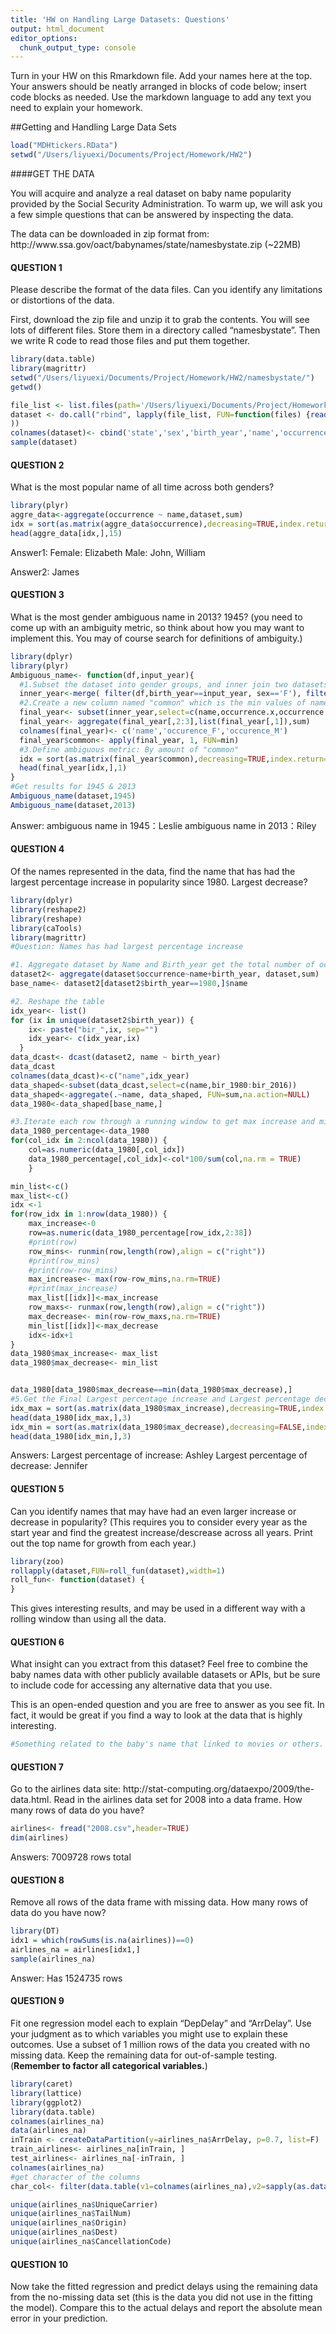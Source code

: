 ```yaml
---
title: 'HW on Handling Large Datasets: Questions'
output: html_document
editor_options: 
  chunk_output_type: console
---
```


Turn in your HW on this Rmarkdown file. Add your names here at the top. Your answers should be neatly arranged in blocks of code below; insert code blocks as needed. Use the markdown language to add any text you need to explain your homework. 

##Getting and Handling Large Data Sets
```r
load("MDHtickers.RData")
setwd("/Users/liyuexi/Documents/Project/Homework/HW2")
```
####GET THE DATA

You will acquire and analyze a real dataset on baby name popularity provided by the Social Security Administration. To warm up, we will ask you a few simple questions that can be answered by inspecting the data.

The data can be downloaded in zip format from:
http://www.ssa.gov/oact/babynames/state/namesbystate.zip  (~22MB)

#### QUESTION 1
Please describe the format of the data files. Can you identify any limitations or distortions of the data.

First, download the zip file and unzip it to grab the contents. You will see lots of different files. Store them in a directory called "namesbystate". Then we write R code to read those files and put them together. 
```r
library(data.table)
library(magrittr)
setwd("/Users/liyuexi/Documents/Project/Homework/HW2/namesbystate/")
getwd()

file_list <- list.files(path='/Users/liyuexi/Documents/Project/Homework/HW2/namesbystate/') 
dataset <- do.call("rbind", lapply(file_list, FUN=function(files) {read.table(paste('namesbystate/',files,sep=""), header=FALSE, sep=",")} 
))
colnames(dataset)<- cbind('state','sex','birth_year','name','occurrence')
sample(dataset)
```

#### QUESTION 2
What is the most popular name of all time across both genders? 
```r
library(plyr)
aggre_data<-aggregate(occurrence ~ name,dataset,sum)
idx = sort(as.matrix(aggre_data$occurrence),decreasing=TRUE,index.return=TRUE)$ix
head(aggre_data[idx,],15)
```
Answer1:
Female: Elizabeth
Male: John, William

Answer2:
James

#### QUESTION 3
What is the most gender ambiguous name in 2013? 1945? (you need to come up with an ambiguity metric, so think about how you may want to implement this. You may of course search for definitions of ambiguity.)
```r
library(dplyr)
library(plyr)
Ambiguous_name<- function(df,input_year){
  #1.Subset the dataset into gender groups, and inner join two datasets by name. 
  inner_year<-merge( filter(df,birth_year==input_year, sex=='F'), filter(df,birth_year==input_year, sex=='M'), by='name')
  #2.Create a new column named "common" which is the min values of name of occurence in female and male.
  final_year<- subset(inner_year,select=c(name,occurrence.x,occurrence.y)) 
  final_year<- aggregate(final_year[,2:3],list(final_year[,1]),sum)
  colnames(final_year)<- c('name','occurence_F','occurence_M')
  final_year$common<- apply(final_year, 1, FUN=min)
  #3.Define ambiguous metric: By amount of "common"
  idx = sort(as.matrix(final_year$common),decreasing=TRUE,index.return=TRUE)$ix
  head(final_year[idx,],1)
}
#Get results for 1945 & 2013
Ambiguous_name(dataset,1945)
Ambiguous_name(dataset,2013)
```
Answer:
ambiguous name in 1945：Leslie
ambiguous name in 2013：Riley

#### QUESTION 4
Of the names represented in the data, find the name that has had the largest percentage increase in popularity since 1980. Largest decrease?

```r
library(dplyr)
library(reshape2)
library(reshape)
library(caTools)
library(magrittr)
#Question: Names has had largest percentage increase

#1. Aggregate dataset by Name and Birth_year get the total number of occurence 
dataset2<- aggregate(dataset$occurrence~name+birth_year, dataset,sum)
base_name<- dataset2[dataset2$birth_year==1980,]$name

#2. Reshape the table 
idx_year<- list()
for (ix in unique(dataset2$birth_year)) {
    ix<- paste("bir_",ix, sep="")
    idx_year<- c(idx_year,ix)
  }
data_dcast<- dcast(dataset2, name ~ birth_year)
data_dcast
colnames(data_dcast)<-c("name",idx_year)
data_shaped<-subset(data_dcast,select=c(name,bir_1980:bir_2016))
data_shaped<-aggregate(.~name, data_shaped, FUN=sum,na.action=NULL)
data_1980<-data_shaped[base_name,]

#3.Iterate each row through a running window to get max increase and min increase and insert into table
data_1980_percentage<-data_1980
for(col_idx in 2:ncol(data_1980)) {
    col=as.numeric(data_1980[,col_idx])
    data_1980_percentage[,col_idx]<-col*100/sum(col,na.rm = TRUE)
    }

min_list<-c()
max_list<-c()
idx <-1  
for(row_idx in 1:nrow(data_1980)) {
    max_increase<-0
    row=as.numeric(data_1980_percentage[row_idx,2:38])
    #print(row)
    row_mins<- runmin(row,length(row),align = c("right"))
    #print(row_mins)
    #print(row-row_mins)
    max_increase<- max(row-row_mins,na.rm=TRUE)
    #print(max_increase)
    max_list[[idx]]<-max_increase
    row_maxs<- runmax(row,length(row),align = c("right"))
    max_decrease<- min(row-row_maxs,na.rm=TRUE)
    min_list[[idx]]<-max_decrease
    idx<-idx+1
}
data_1980$max_increase<- max_list
data_1980$max_decrease<- min_list


data_1980[data_1980$max_decrease==min(data_1980$max_decrease),]
#5.Get the Final Largest percentage increase and Largest percentage decrease\
idx_max = sort(as.matrix(data_1980$max_increase),decreasing=TRUE,index.return=TRUE)$ix
head(data_1980[idx_max,],3)
idx_min = sort(as.matrix(data_1980$max_decrease),decreasing=FALSE,index.return=TRUE)$ix
head(data_1980[idx_min,],3)
```
Answers:
Largest percentage of increase: Ashley
Largest percentage of decrease: Jennifer


#### QUESTION 5
Can you identify names that may have had an even larger increase or decrease in popularity? (This requires you to consider every year as the start year and find the greatest increase/descrease across all years. Print out the top name for growth from each year.)
```r
library(zoo)
rollapply(dataset,FUN=roll_fun(dataset),width=1) 
roll_fun<- function(dataset) {
}

```

This gives interesting results, and may be used in a different way with a rolling window than using all the data. 

#### QUESTION 6

What insight can you extract from this dataset? Feel free to combine the baby names data with other publicly available datasets or APIs, but be sure to include code for accessing any alternative data that you use.

This is an open-ended question and you are free to answer as you see fit. In fact, it would be great if you find a way to look at the data that is highly interesting.
```r
#Something related to the baby's name that linked to movies or others.

```

#### QUESTION 7

Go to the airlines data site: 
http://stat-computing.org/dataexpo/2009/the-data.html. 
Read in the airlines data set for 2008 into a data frame.
How many rows of data do you have?
```r
airlines<- fread("2008.csv",header=TRUE) 
dim(airlines)
```
Answers:
7009728 rows total

#### QUESTION 8

Remove all rows of the data frame with missing data. How many rows of data do you have now?
```r
library(DT)
idx1 = which(rowSums(is.na(airlines))==0)
airlines_na = airlines[idx1,] 
sample(airlines_na)
``` 
Answer:
Has 1524735 rows

#### QUESTION 9

Fit one regression model each to explain "DepDelay" and "ArrDelay". Use your judgment as to which variables you might use to explain these outcomes. Use a subset of 1 million rows of the data you created with no missing data. Keep the remaining data for out-of-sample testing. (**Remember to factor all categorical variables.**)
```r
library(caret)
library(lattice)
library(ggplot2)
library(data.table)
colnames(airlines_na)
data(airlines_na)
inTrain <- createDataPartition(y=airlines_na$ArrDelay, p=0.7, list=F) 
train_airlines<- airlines_na[inTrain, ] 
test_airlines<- airlines_na[-inTrain, ]
colnames(airlines_na)
#get character of the columns
char_col<- filter(data.table(v1=colnames(airlines_na),v2=sapply(as.data.table(airlines_na),class) ), v2=="character") %>% print

unique(airlines_na$UniqueCarrier)
unique(airlines_na$TailNum)
unique(airlines_na$Origin)
unique(airlines_na$Dest)
unique(airlines_na$CancellationCode)

```
#### QUESTION 10

Now take the fitted regression and predict delays using the remaining data from the no-missing data set (this is the data you did not use in the fitting the model). Compare this to the actual delays and report the absolute mean error in your prediction. 
```r


```

